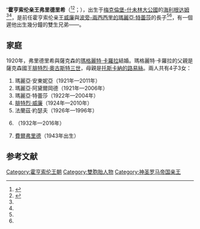 {{noteTA
|1=zh:弗里德里希; zh-tw:腓特烈
}}
{{Infobox noble
| name        = 弗里德里希
| full name   = Friedrich Viktor Pius Alexander Leopold Karl Theodor Ferdinand
| title       = 霍亨索伦亲王
| reign       = 1927年10月22日-1965年2月6日（{{age in years and days|1927|10|22|1965|2|6|age=no}}）
| reign-type  = 在位
| succession  = [[霍亨索伦-锡格马林根侯國|霍亨索伦-锡格马林根]]家族首領
| predecessor = [[威廉_(霍亨索伦)|威廉]]
| successor   = [[弗里德里希·威廉_(霍亨索伦)|弗里德里希·威廉]]
| noble family= [[霍亨索倫王朝|霍亨索倫王朝]]錫格馬林根系
| father      = [[威廉_(霍亨索伦)|霍亨索倫親王威廉]]
| mother      = [[瑪麗亞·特蕾莎_(波旁-兩西西里)|波旁-兩西西里的瑪麗亞·特蕾莎]]
| birth_date  = {{Birth date|1891|08|30|df=yes}}
| birth_place = [[梅克伦堡-什未林|梅克伦堡-什未林]][[海利根达姆|海利根达姆]]
| death_date  = {{Death date and age|1965|2|6|1891|8|30|df=yes}}
| death_place = [[德国|德国]][[巴登-符腾堡|巴登-符腾堡]][[克劳亨维斯|克劳亨维斯]]
}}

''''霍亨索伦亲王弗里德里希'''（{{lang-de|Friedrich Viktor Prinz von Hohenzollern-Sigmaringen}}<ref name=thePeerage>{{cite web | url=http://www.thepeerage.com/p10440.htm#i104392 | title=Friedrich Viktor Prinz von Hohenzollern-Sigmaringen | date=10 May 2003 | accessdate=28 December 2008 | publisher=[http://thePeerage.com thePeerage.com] | author=Darryl Lundy | archive-date=2019-09-27 | archive-url=https://web.archive.org/web/20190927224914/http://www.thepeerage.com/p10440.htm#i104392 | dead-url=no }}</ref><ref name=OnlineGotha>{{cite web | url=http://www.angelfire.com/realm/gotha/gotha/hohenzollern.html | title=HOHENZOLLERN | date= | accessdate=28 December 2008 | publisher=Paul Theroff's Royal Genealogy Site | author=Paul Theroff | archive-date=2009-04-28 | archive-url=https://web.archive.org/web/20090428230257/http://www.angelfire.com/realm/gotha/gotha/hohenzollern.html | dead-url=no }}</ref>；{{bd|1891年|8月30日|1965年|2月6日}}），出生于[[梅克倫堡-什未林大公國|梅克倫堡-什未林大公國]]的[[海利根达姆|海利根达姆]]<ref name=thePeerage/><ref name=OnlineGotha/>，是前任霍亨索伦亲王[[威廉_(霍亨索伦)|威廉]]與[[瑪麗亞·特蕾莎_(波旁-兩西西里)|波旁-兩西西里的瑪麗亞·特蕾莎]]的長子<ref name=thePeerage/><ref name=OnlineGotha/>，有一個遲他出生幾分鐘的雙生兄弟——{{link-en|弗朗茨·約瑟夫 (霍亨索倫-埃姆登)|Franz Joseph, Prince of Hohenzollern-Emden|弗朗茨·約瑟夫王子}}。

== 家庭 ==
1920年，弗里德里希與薩克森的[[薩克森的瑪格麗特·卡羅拉|瑪格麗特·卡羅拉]]結婚。瑪格麗特·卡羅拉的父親是薩克森國王[[弗里德里希·奥古斯特三世_(萨克森国王)|腓特烈·奧古斯特三世]]，母親是[[托斯卡納的路易絲|托斯卡納的路易絲]]。兩人共有4子3女：
# 瑪麗亞·安東妮亞（1921年—2011年）
# 瑪麗亞·阿黛爾岡德（1921年—2006年）
# 瑪麗亞·特蕾莎（1922年—2004年）
# [[弗里德里希·威廉_(霍亨索伦)|腓特烈·威廉]]（1924年—2010年）
# 法蘭茲·約瑟夫（1926年—1996年）
# {{le|約翰·格奧爾格 (霍亨索倫)|Prince Johann Georg of Hohenzollern|約翰·格奧爾格}}（1932年—2016年）
# [[费尔弗里德_(霍亨索伦)|費爾弗里德]]（1943年出生）

== 参考文献 ==
{{reflist}}

{{Authority control}}
{{DEFAULTSORT: Friedrich}}
[[Category:霍亨索伦王朝|Category:霍亨索伦王朝]]
[[Category:雙胞胎人物|Category:雙胞胎人物]]
[[Category:神圣罗马帝国亲王|Category:神圣罗马帝国亲王]]